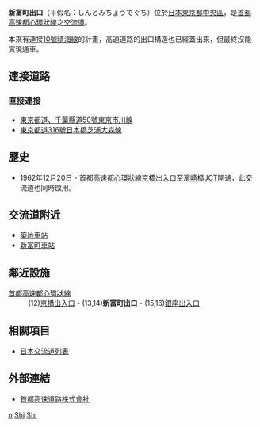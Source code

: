 {{日本公路設施
|設施名稱 = 新富町出口
|色 =
|圖像 = 
|pxl = 
|圖像簡介 = 
|公路名稱1 = [[首都高速都心環狀線|首都高速都心環狀線]]
|IC編號1 = 13,14
|收費站編號1 = 
|記號1 = 新富町
|起點1 = [[江戶橋JCT|江戶橋JCT]]
|距離1 = （江戶橋方向）1.7km<br>（濱崎橋方向）1.9
|上一設施1 = [[京橋出入口_(東京都)|京橋出入口]]
|上一設施距離1 = 0.1
|下一設施1 = [[銀座出入口|銀座出入口]]
|下一設施距離1 = 0.1
|連接道路 = [[東京都道473號新富晴海線|東京都道473號新富晴海線]]<br>[[東京都道、千葉縣道50號東京市川線|東京都道、千葉縣道50號東京市川線]]
|啟用日期 = 1962年12月20日
|停用日期 = 
|流量 = 
|智能IC = 
|上行營業時間 = 
|上行油站 = 
|上行油站營業時間 = 
|下行營業時間 = 
|下行油站 = 
|下行油站營業時間 = 
|郵政編碼 = 104-0041
|所在地 ={{JPN}}[[東京都|東京都]][[中央區_(東京都)|中央區]]新富1丁目
|坐標 = 
|備註 = 
}}
'''新富町出口'''（平假名：しんとみちょうでぐち）位於[[日本|日本]][[東京都|東京都]][[中央區_(東京都)|中央區]]，是[[首都高速都心環狀線|首都高速都心環狀線]]之[[交流道|交流道]]。

本來有連接[[首都高速10號晴海線|10號晴海線]]的計畫，高速道路的出口構造也已經蓋出來，但最終沒能實現通車。

== 連接道路 ==
=== 直接連接 ===
* [[東京都道、千葉縣道50號東京市川線|東京都道、千葉縣道50號東京市川線]]
* [[東京都道316號日本橋芝浦大森線|東京都道316號日本橋芝浦大森線]]

== 歷史 ==
* 1962年12月20日 - [[首都高速都心環狀線|首都高速都心環狀線]][[京橋出入口_(東京都)|京橋出入口]]至[[濱崎橋JCT|濱崎橋JCT]]開通，此交流道也同時啟用。

== 交流道附近 ==
*[[築地車站|築地車站]]
*[[新富町車站_(東京都)|新富町車站]]

== 鄰近設施 ==
; [[首都高速都心環狀線|首都高速都心環狀線]]
: (12)[[京橋出入口_(東京都)|京橋出入口]] - (13,14)'''新富町出口''' - (15,16)[[銀座出入口|銀座出入口]]

== 相關項目 ==
* [[日本交流道列表|日本交流道列表]]

== 外部連結 ==
*[https://web.archive.org/web/20120212185421/http://www.shutoko.jp/ 首都高速道路株式會社]{{ja}}

{{首都高速都心環狀線}}

[[Category:日本交流道_Shi|n]]
[[Category:東京都交流道|Shi]]
[[Category:首都高速道路出入口|Shi]]